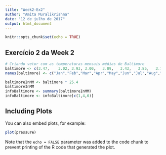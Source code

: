 ---
title: "Week2-Ex2"
author: "Amita Muralikrishna"
date: "12 de julho de 2017"
output: html_document
---

```{r setup, include=FALSE}
knitr::opts_chunk$set(echo = TRUE)
```

## Exercício 2 da Week 2

```{r Week2-Ex2}
# Criando vetor com as temperaturas mensais médias de Baltimore
baltimore <- c(3.47,	3.02, 3.93,	3.00,	3.89,	3.43,	3.85,	3.74,	3.98,	3.16,	3.12,	3.35)
names(baltimore) <- c("Jan","Feb","Mar","Apr","May","Jun","Jul","Aug","Sep","Oct","Nov","Dec")

baltimoreInMM <- baltimore * 25.4
baltimoreInMM
infoBaltimore <- summary(baltimoreInMM)
infoBaltimore <- infoBaltimore[c(1,4,6)]
```

## Including Plots

You can also embed plots, for example:

```{r pressure, echo=FALSE}
plot(pressure)
```

Note that the `echo = FALSE` parameter was added to the code chunk to prevent printing of the R code that generated the plot.
